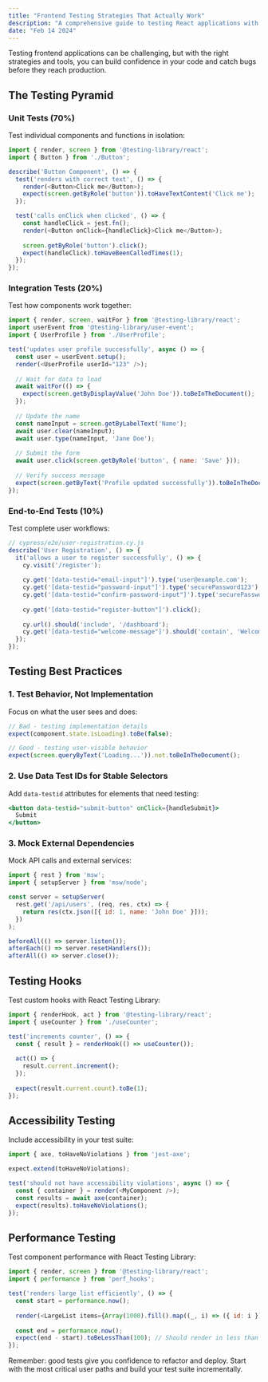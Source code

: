 ```yaml
---
title: "Frontend Testing Strategies That Actually Work"
description: "A comprehensive guide to testing React applications with practical examples using Jest, React Testing Library, and Cypress."
date: "Feb 14 2024"
---
```


Testing frontend applications can be challenging, but with the right strategies and tools, you can build confidence in your code and catch bugs before they reach production.

## The Testing Pyramid

### Unit Tests (70%)
Test individual components and functions in isolation:

```javascript
import { render, screen } from '@testing-library/react';
import { Button } from './Button';

describe('Button Component', () => {
  test('renders with correct text', () => {
    render(<Button>Click me</Button>);
    expect(screen.getByRole('button')).toHaveTextContent('Click me');
  });

  test('calls onClick when clicked', () => {
    const handleClick = jest.fn();
    render(<Button onClick={handleClick}>Click me</Button>);
    
    screen.getByRole('button').click();
    expect(handleClick).toHaveBeenCalledTimes(1);
  });
});
```

### Integration Tests (20%)
Test how components work together:

```javascript
import { render, screen, waitFor } from '@testing-library/react';
import userEvent from '@testing-library/user-event';
import { UserProfile } from './UserProfile';

test('updates user profile successfully', async () => {
  const user = userEvent.setup();
  render(<UserProfile userId="123" />);
  
  // Wait for data to load
  await waitFor(() => {
    expect(screen.getByDisplayValue('John Doe')).toBeInTheDocument();
  });
  
  // Update the name
  const nameInput = screen.getByLabelText('Name');
  await user.clear(nameInput);
  await user.type(nameInput, 'Jane Doe');
  
  // Submit the form
  await user.click(screen.getByRole('button', { name: 'Save' }));
  
  // Verify success message
  expect(screen.getByText('Profile updated successfully')).toBeInTheDocument();
});
```

### End-to-End Tests (10%)
Test complete user workflows:

```javascript
// cypress/e2e/user-registration.cy.js
describe('User Registration', () => {
  it('allows a user to register successfully', () => {
    cy.visit('/register');
    
    cy.get('[data-testid="email-input"]').type('user@example.com');
    cy.get('[data-testid="password-input"]').type('securePassword123');
    cy.get('[data-testid="confirm-password-input"]').type('securePassword123');
    
    cy.get('[data-testid="register-button"]').click();
    
    cy.url().should('include', '/dashboard');
    cy.get('[data-testid="welcome-message"]').should('contain', 'Welcome');
  });
});
```

## Testing Best Practices

### 1. Test Behavior, Not Implementation
Focus on what the user sees and does:

```javascript
// Bad - testing implementation details
expect(component.state.isLoading).toBe(false);

// Good - testing user-visible behavior
expect(screen.queryByText('Loading...')).not.toBeInTheDocument();
```

### 2. Use Data Test IDs for Stable Selectors
Add `data-testid` attributes for elements that need testing:

```jsx
<button data-testid="submit-button" onClick={handleSubmit}>
  Submit
</button>
```

### 3. Mock External Dependencies
Mock API calls and external services:

```javascript
import { rest } from 'msw';
import { setupServer } from 'msw/node';

const server = setupServer(
  rest.get('/api/users', (req, res, ctx) => {
    return res(ctx.json([{ id: 1, name: 'John Doe' }]));
  })
);

beforeAll(() => server.listen());
afterEach(() => server.resetHandlers());
afterAll(() => server.close());
```

## Testing Hooks

Test custom hooks with React Testing Library:

```javascript
import { renderHook, act } from '@testing-library/react';
import { useCounter } from './useCounter';

test('increments counter', () => {
  const { result } = renderHook(() => useCounter());
  
  act(() => {
    result.current.increment();
  });
  
  expect(result.current.count).toBe(1);
});
```

## Accessibility Testing

Include accessibility in your test suite:

```javascript
import { axe, toHaveNoViolations } from 'jest-axe';

expect.extend(toHaveNoViolations);

test('should not have accessibility violations', async () => {
  const { container } = render(<MyComponent />);
  const results = await axe(container);
  expect(results).toHaveNoViolations();
});
```

## Performance Testing

Test component performance with React Testing Library:

```javascript
import { render, screen } from '@testing-library/react';
import { performance } from 'perf_hooks';

test('renders large list efficiently', () => {
  const start = performance.now();
  
  render(<LargeList items={Array(1000).fill().map((_, i) => ({ id: i }))} />);
  
  const end = performance.now();
  expect(end - start).toBeLessThan(100); // Should render in less than 100ms
});
```

Remember: good tests give you confidence to refactor and deploy. Start with the most critical user paths and build your test suite incrementally.
